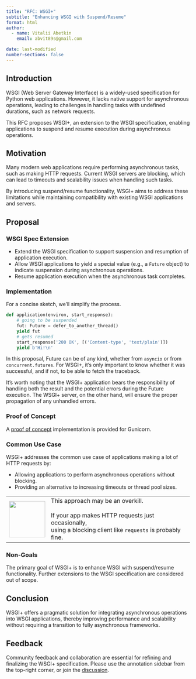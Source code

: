 ```yaml
---
title: "RFC: WSGI+"
subtitle: "Enhancing WSGI with Suspend/Resume"
format: html
author:
  - name: Vitalii Abetkin
    email: abvit89s@gmail.com

date: last-modified
number-sections: false
---
```



## Introduction

WSGI (Web Server Gateway Interface) is a widely-used specification for Python web applications. However, it lacks native support for asynchronous operations, leading to challenges in handling tasks with undefined durations, such as network requests.

This RFC proposes WSGI+, an extension to the WSGI specification, enabling applications to suspend and resume execution during asynchronous operations.

## Motivation

Many modern web applications require performing asynchronous tasks, such as making HTTP requests. Current WSGI servers are blocking, which can lead to timeouts and scalability issues when handling such tasks.

By introducing suspend/resume functionality, WSGI+ aims to address these limitations while maintaining compatibility with existing WSGI applications and servers.


## Proposal

### WSGI Spec Extension

- Extend the WSGI specification to support suspension and resumption of application execution.
- Allow WSGI applications to yield a special value (e.g., a `Future` object) to indicate suspension during asynchronous operations.
- Resume application execution when the asynchronous task completes.

### Implementation

For a concise sketch, we'll simplify the process.

```python
def application(environ, start_response):
    # going to be suspended
    fut: Future = defer_to_another_thread()
    yield fut
    # gets resumed
    start_response('200 OK', [('Content-type', 'text/plain')])
    yield b'Hi!\n'
```

In this proposal, Future can be of any kind, whether from `asyncio` or from `concurrent.futures`. For WSGI+, it's only important to know whether it was successful, and if not, to be able to fetch the traceback.

It's worth noting that the WSGI+ application bears the responsibility of handling both the result and the potential errors during the Future execution. The WSGI+ server, on the other hand, will ensure the proper propagation of any unhandled errors.


### Proof of Concept

A [proof of concept](https://github.com/pwtail/gunicorn/pull/1/files#diff-9818e6c0e3d6054dc383f77ce881ba79f8090a904fb3abd9892306f096e58319) implementation is provided for Gunicorn.

### Common Use Case

WSGI+ addresses the common use case of applications making a lot of HTTP requests by:

- Allowing applications to perform asynchronous operations without blocking.
- Providing an alternative to increasing timeouts or thread pool sizes.



+--------------+----------------------------------------------------------+
|<img src=     |This approach may be an overkill.<br><br>                 |
|"note.jpeg"   | If your                                                  |
|style=        |app makes HTTP requests just occasionally, <br>           |
|"width:99px"> |using a blocking client like `requests` is probably fine. |
|              |                                                          |
+--------------+----------------------------------------------------------+


### Non-Goals

The primary goal of WSGI+ is to enhance WSGI with suspend/resume functionality. Further extensions to the WSGI specification are considered out of scope.

## Conclusion

WSGI+ offers a pragmatic solution for integrating asynchronous operations into WSGI applications, thereby improving performance and scalability without requiring a transition to fully asynchronous frameworks.

## Feedback

Community feedback and collaboration are essential for refining and finalizing the WSGI+ specification. Please use the annotation sidebar from the top-right corner, or join the [discussion](https://github.com/pwtail/wsgi_plus/discussions/1).
